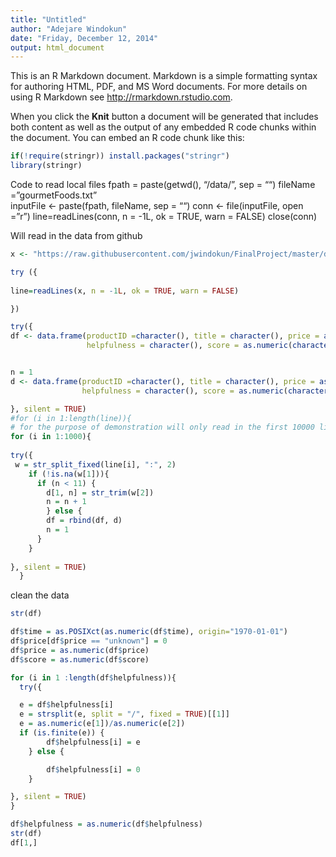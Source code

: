 ```yaml
---
title: "Untitled"
author: "Adejare Windokun"
date: "Friday, December 12, 2014"
output: html_document
---
```


This is an R Markdown document. Markdown is a simple formatting syntax for authoring HTML, PDF, and MS Word documents. For more details on using R Markdown see <http://rmarkdown.rstudio.com>.

When you click the **Knit** button a document will be generated that includes both content as well as the output of any embedded R code chunks within the document. You can embed an R code chunk like this:

```r
if(!require(stringr)) install.packages("stringr")
library(stringr)
```

Code to read local files
fpath = paste(getwd(), "/data/", sep = "")
fileName = "gourmetFoods.txt"   
inputFile <- paste(fpath, fileName, sep = "")
conn  <- file(inputFile, open = "r")
line=readLines(conn, n = -1L, ok = TRUE, warn = FALSE)
close(conn)

Will read in the data from github
```r


x <- "https://raw.githubusercontent.com/jwindokun/FinalProject/master/data/gourmetFoods_test.txt"

try ({
  
line=readLines(x, n = -1L, ok = TRUE, warn = FALSE)  

})


```


```r
try({
df <- data.frame(productID =character(), title = character(), price = as.numeric(character()), userID =character(), profileName = character(),
                 helpfulness = character(), score = as.numeric(character()), time = character(), summary = character(), text = character(),stringsAsFactors=FALSE)


n = 1
d <- data.frame(productID =character(), title = character(), price = as.numeric(character()), userID =character(), profileName = character(),
                helpfulness = character(), score = as.numeric(character()), time = character(), summary = character(), text = character(),stringsAsFactors=FALSE)

}, silent = TRUE)
#for (i in 1:length(line)){
# for the purpose of demonstration will only read in the first 10000 lines of the file  
for (i in 1:1000){  
  
try({
 w = str_split_fixed(line[i], ":", 2)
    if (!is.na(w[1])){
      if (n < 11) {
        d[1, n] = str_trim(w[2])
        n = n + 1
        } else {
        df = rbind(df, d)
        n = 1
      }
    }
 
}, silent = TRUE)
  }

```

clean the data
```r
str(df)

df$time = as.POSIXct(as.numeric(df$time), origin="1970-01-01")
df$price[df$price == "unknown"] = 0
df$price = as.numeric(df$price)
df$score = as.numeric(df$score)

for (i in 1 :length(df$helpfulness)){ 
  try({

  e = df$helpfulness[i]
  e = strsplit(e, split = "/", fixed = TRUE)[[1]]
  e = as.numeric(e[1])/as.numeric(e[2])
  if (is.finite(e)) {
        df$helpfulness[i] = e
    } else {

        df$helpfulness[i] = 0
    }

}, silent = TRUE)  
}

df$helpfulness = as.numeric(df$helpfulness)
str(df)
df[1,]

```




